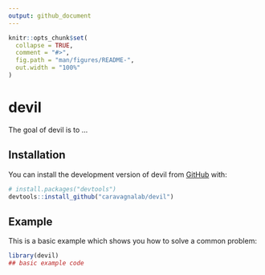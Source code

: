 ```yaml
---
output: github_document
---
```


<!-- README.md is generated from README.Rmd. Please edit that file -->
<!-- Use devtools::build_readme() to update the files -->

```r
knitr::opts_chunk$set(
  collapse = TRUE,
  comment = "#>",
  fig.path = "man/figures/README-",
  out.width = "100%"
)
```

# devil

<!-- badges: start -->
<!-- badges: end -->

The goal of devil is to ...

## Installation

You can install the development version of devil from [GitHub](https://github.com/) with:

``` r
# install.packages("devtools")
devtools::install_github("caravagnalab/devil")
```

## Example

This is a basic example which shows you how to solve a common problem:

```r
library(devil)
## basic example code
```
